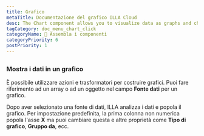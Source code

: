 ```yaml
---
title: Grafico
metaTitle: Documentazione del grafico ILLA Cloud
desc: The Chart component allows you to visualize data as graphs and charts. It's built using Chart.js.
tagCategory: doc_menu_chart_click
categoryName: 🧬 Assembla i componenti
categoryPriority: 6
postPriority: 1
---
```


## <h2 hidden>Chart</h2>

### Mostra i dati in un grafico

È possibile utilizzare azioni e trasformatori per costruire grafici. Puoi fare riferimento ad un array o ad un oggetto nel campo **Fonte dati** per un grafico. 

Dopo aver selezionato una fonte di dati, ILLA analizza i dati e popola il grafico. Per impostazione predefinita, la prima colonna non numerica popola l'asse **X** ma puoi cambiare questa e altre proprietà come **Tipo di grafico**, **Gruppo da**, ecc.

<img src='https://cdn.illacloud.com/official-website/img/docs/assemble/chart1.png' alt="" />

<img src='https://cdn.illacloud.com/official-website/img/docs/assemble/chart2.png' alt="" />
